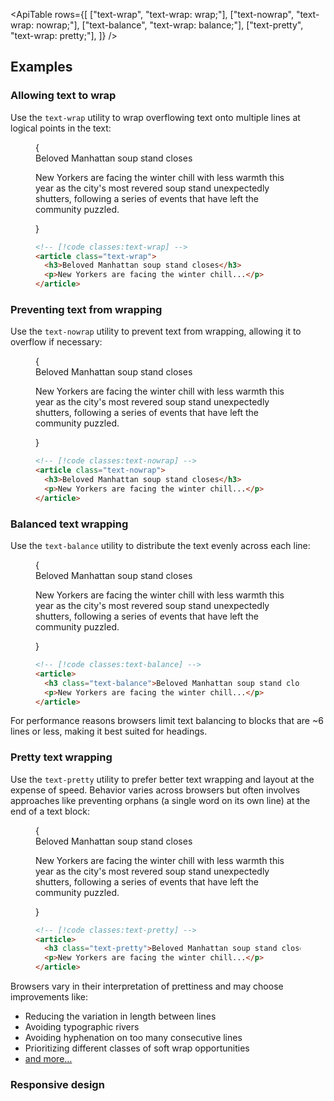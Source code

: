 

<ApiTable
  rows={[
    ["text-wrap", "text-wrap: wrap;"],
    ["text-nowrap", "text-wrap: nowrap;"],
    ["text-balance", "text-wrap: balance;"],
    ["text-pretty", "text-wrap: pretty;"],
  ]}
/>

## Examples

### Allowing text to wrap

Use the `text-wrap` utility to wrap overflowing text onto multiple lines at logical points in the text:

<Figure>

<Example padding={false}>
  {
    <div className="mx-auto grid max-w-xs gap-4 border-x border-x-pink-400/30 py-8 text-gray-700 dark:text-gray-400">
      <div className="text-xl font-semibold text-gray-900 dark:text-white">Beloved Manhattan soup stand closes</div>
      <p className="text-sm/6">
        New Yorkers are facing the winter chill with less warmth this year as the city's most revered soup stand
        unexpectedly shutters, following a series of events that have left the community puzzled.
      </p>
    </div>
  }
</Example>

```html
<!-- [!code classes:text-wrap] -->
<article class="text-wrap">
  <h3>Beloved Manhattan soup stand closes</h3>
  <p>New Yorkers are facing the winter chill...</p>
</article>
```

</Figure>

### Preventing text from wrapping

Use the `text-nowrap` utility to prevent text from wrapping, allowing it to overflow if necessary:

<Figure>

<Example padding={false}>
  {
    <div className="overflow-hidden">
      <div className="mx-auto grid max-w-xs gap-4 border-x border-x-pink-400/30 py-8 text-gray-700 dark:text-gray-400">
        <div className="text-xl font-semibold text-nowrap text-gray-900 dark:text-white">
          Beloved Manhattan soup stand closes
        </div>
        <p className="text-sm/6 text-nowrap">
          New Yorkers are facing the winter chill with less warmth this year as the city's most revered soup stand
          unexpectedly shutters, following a series of events that have left the community puzzled.
        </p>
      </div>
    </div>
  }
</Example>

```html
<!-- [!code classes:text-nowrap] -->
<article class="text-nowrap">
  <h3>Beloved Manhattan soup stand closes</h3>
  <p>New Yorkers are facing the winter chill...</p>
</article>
```

</Figure>

### Balanced text wrapping

Use the `text-balance` utility to distribute the text evenly across each line:

<Figure>

<Example padding={false}>
  {
    <div className="mx-auto grid max-w-xs gap-4 border-x border-x-pink-400/30 py-8 text-gray-700 dark:text-gray-400">
      <div className="text-xl font-semibold text-balance text-gray-900 dark:text-white">
        Beloved Manhattan soup stand closes
      </div>
      <p className="text-sm/6">
        New Yorkers are facing the winter chill with less warmth this year as the city's most revered soup stand
        unexpectedly shutters, following a series of events that have left the community puzzled.
      </p>
    </div>
  }
</Example>

```html
<!-- [!code classes:text-balance] -->
<article>
  <h3 class="text-balance">Beloved Manhattan soup stand closes</h3>
  <p>New Yorkers are facing the winter chill...</p>
</article>
```

</Figure>

For performance reasons browsers limit text balancing to blocks that are ~6 lines or less, making it best suited for headings.

### Pretty text wrapping

Use the `text-pretty` utility to prefer better text wrapping and layout at the expense of speed. Behavior varies across browsers but often involves approaches like preventing orphans (a single word on its own line) at the end of a text block:

<Figure>

<Example padding={false}>
  {
    <div className="mx-auto grid max-w-xs gap-4 border-x border-x-pink-400/30 py-8 text-gray-700 dark:text-gray-400">
      <div className="text-xl font-semibold text-pretty text-gray-900 dark:text-white">
        Beloved Manhattan soup stand closes
      </div>
      <p className="text-sm/6">
        New Yorkers are facing the winter chill with less warmth this year as the city's most revered soup stand
        unexpectedly shutters, following a series of events that have left the community puzzled.
      </p>
    </div>
  }
</Example>

```html
<!-- [!code classes:text-pretty] -->
<article>
  <h3 class="text-pretty">Beloved Manhattan soup stand closes</h3>
  <p>New Yorkers are facing the winter chill...</p>
</article>
```

</Figure>

Browsers vary in their interpretation of prettiness and may choose improvements like:

- Reducing the variation in length between lines
- Avoiding typographic rivers
- Avoiding hyphenation on too many consecutive lines
- Prioritizing different classes of soft wrap opportunities
- [and more…](https://drafts.csswg.org/css-text-4/#text-wrap-style)

### Responsive design

<ResponsiveDesign element="h1" property="text-wrap" defaultClass="text-pretty" featuredClass="text-balance" />
